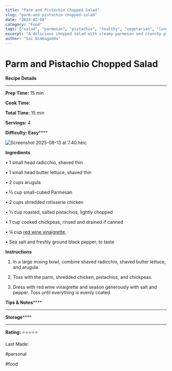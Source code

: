 ```yaml
---
title: "Parm and Pistachio Chopped Salad"
slug: "parm-and-pistachio-chopped-salad"
date: "2024-02-08"
category: "Food"
tags: ["salad", "parmesan", "pistachio", "healthy", "vegetarian", "lunch", "chopped"]
excerpt: "A delicious chopped salad with creamy parmesan and crunchy pistachios for texture and flavor."
author: "Sai Nimmagadda"
---
```


# Parm and Pistachio Chopped Salad

  


**Recipe Details**

****  


**Prep Time:** 15 min

**Cook Time:** 

**Total Time:** 15 min

**Servings:** 4

**Difficulty: Easy******

  


![Screenshot 2025-08-13 at 7.40.heic](file:///Screenshot%202025-08-13%20at%207.40.heic)

  


  


**Ingredients**

  


• 1 small head radicchio, shaved thin

• 1 small head butter lettuce, shaved thin

• 2 cups arugula

• ½ cup small-cubed Parmesan 

• 2 cups shredded rotisserie chicken

• ½ cup roasted, salted pistachios, lightly chopped

• 1 cup cooked chickpeas, rinsed and drained if canned

• ¼ cup [red wine vinaigrette ](https://www.avocadobella.com/ebook/p/fifteenfunsalads)

• Sea salt and freshly ground black pepper, to taste

  


**Instructions**

  


1. In a large mixing bowl, combine shaved radicchio, shaved butter lettuce, and arugula.

2. Toss with the parm, shredded chicken, pistachios, and chickpeas.

3. Dress with red wine vinaigrette and season generously with salt and pepper. Toss until everything is evenly coated.

  


**Tips & Notes******

****  


  


**Storage******

****  


**Rating:** ⭐⭐⭐⭐⭐

  


Last Made: 

  


#personal 

#food 
